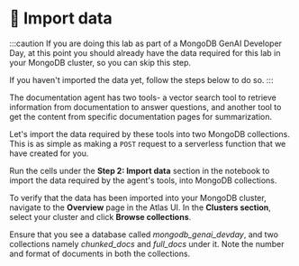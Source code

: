 # 👐 Import data

:::caution
If you are doing this lab as part of a MongoDB GenAI Developer Day, at this point you should already have the data required for this lab in your MongoDB cluster, so you can skip this step.

If you haven't imported the data yet, follow the steps below to do so.
:::

The documentation agent has two tools- a vector search tool to retrieve information from documentation to answer questions, and another tool to get the content from specific documentation pages for summarization.

Let's import the data required by these tools into two MongoDB collections. This is as simple as making a `POST` request to a serverless function that we have created for you.

Run the cells under the **Step 2: Import data** section in the notebook to import the data required by the agent's tools, into MongoDB collections.

To verify that the data has been imported into your MongoDB cluster, navigate to the **Overview** page in the Atlas UI. In the **Clusters section**, select your cluster and click **Browse collections**.

<Screenshot url="https://cloud.mongodb.com" src="img/screenshots/30-agent-tools/2-import-data/1-browse-collections.png" alt="Browse collections" />

Ensure that you see a database called _mongodb_genai_devday_, and two collections namely _chunked_docs_ and _full_docs_ under it. Note the number and format of documents in both the collections.

<Screenshot url="https://cloud.mongodb.com" src="img/screenshots/30-agent-tools/2-import-data/2-chunked-collection.png" alt="Chunked collection" />

<Screenshot url="https://cloud.mongodb.com" src="img/screenshots/30-agent-tools/2-import-data/3-full-collection.png" alt="Full collection" />